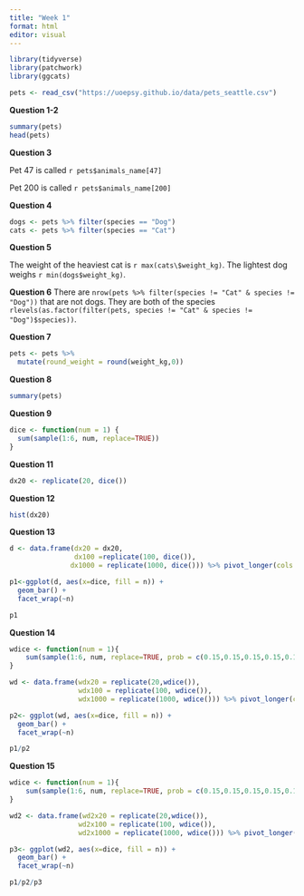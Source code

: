 ```yaml
---
title: "Week 1"
format: html
editor: visual
---
```


```r
library(tidyverse)
library(patchwork)
library(ggcats)

pets <- read_csv("https://uoepsy.github.io/data/pets_seattle.csv")
```

**Question 1-2**

```r
summary(pets)
head(pets)
```

**Question 3**

Pet 47 is called `r pets$animals_name[47]`

Pet 200 is called `r pets$animals_name[200]`

**Question 4**

```r
dogs <- pets %>% filter(species == "Dog")
cats <- pets %>% filter(species == "Cat")
```

**Question 5**

The weight of the heaviest cat is `r max(cats\$weight_kg)`. The lightest dog weighs `r min(dogs$weight_kg)`.

**Question 6**
There are `nrow(pets %>% filter(species != "Cat" & species != "Dog"))` that are not dogs. They are both of the species `rlevels(as.factor(filter(pets, species != "Cat" & species != "Dog")$species))`.

**Question 7**
```r
pets <- pets %>%
  mutate(round_weight = round(weight_kg,0))
```

**Question 8**
```r
summary(pets)
```

**Question 9**
```r
dice <- function(num = 1) {
  sum(sample(1:6, num, replace=TRUE))
}
```

**Question 11**
```r
dx20 <- replicate(20, dice())
```

**Question 12**
```r
hist(dx20)
```

**Question 13**
```r
d <- data.frame(dx20 = dx20,
                dx100 =replicate(100, dice()),
               dx1000 = replicate(1000, dice())) %>% pivot_longer(cols = c(dx20,dx100,dx1000), names_to = "n", values_to = "dice", names_prefix = "dx")

p1<-ggplot(d, aes(x=dice, fill = n)) +
  geom_bar() +
  facet_wrap(~n) 

p1
```

**Question 14**

```r
wdice <- function(num = 1){
    sum(sample(1:6, num, replace=TRUE, prob = c(0.15,0.15,0.15,0.15,0.15,0.25)))
}

wd <- data.frame(wdx20 = replicate(20,wdice()),
                 wdx100 = replicate(100, wdice()),
                 wdx1000 = replicate(1000, wdice())) %>% pivot_longer(cols = c(wdx20,wdx100,wdx1000), names_to = "n", values_to = "dice", names_prefix = "wdx")

p2<- ggplot(wd, aes(x=dice, fill = n)) +
  geom_bar() +
  facet_wrap(~n)

p1/p2
```

**Question 15**
```r
wdice <- function(num = 1){
    sum(sample(1:6, num, replace=TRUE, prob = c(0.15,0.15,0.15,0.15,0.15,0.5)))
}

wd2 <- data.frame(wd2x20 = replicate(20,wdice()),
                 wd2x100 = replicate(100, wdice()),
                 wd2x1000 = replicate(1000, wdice())) %>% pivot_longer(cols = c(wd2x20,wd2x100,wd2x1000), names_to = "n", values_to = "dice", names_prefix = "wd2x")

p3<- ggplot(wd2, aes(x=dice, fill = n)) +
  geom_bar() +
  facet_wrap(~n)

p1/p2/p3
```

